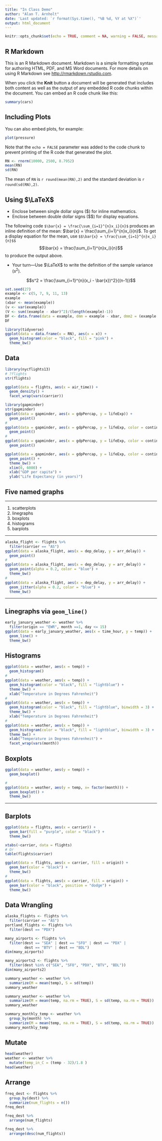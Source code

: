 ```yaml
---
title: "In Class Demo"
author: "Alan T. Arnholt"
date: 'Last updated: `r format(Sys.time(), "%B %d, %Y at %X")`'
output: html_document
---
```


```r
knitr::opts_chunk$set(echo = TRUE, comment = NA, warning = FALSE, message = FALSE)
```

## R Markdown

This is an R Markdown document. Markdown is a simple formatting syntax for authoring HTML, PDF, and MS Word documents. For more details on using R Markdown see <http://rmarkdown.rstudio.com>.

When you click the **Knit** button a document will be generated that includes both content as well as the output of any embedded R code chunks within the document. You can embed an R code chunk like this:

```r
summary(cars)
```

## Including Plots

You can also embed plots, for example:

```r
plot(pressure)
```

Note that the `echo = FALSE` parameter was added to the code chunk to prevent printing of the R code that generated the plot.

```r
RN <- rnorm(10000, 2500, 8.7952)
mean(RN)
sd(RN)
```

The mean of `RN` is `r round(mean(RN),2)` and the standard deviation is `r round(sd(RN),2)`.

## Using $\LaTeX$

* Enclose between single dollar signs ($) for inline mathematics.
* Enclose between double dollar signs ($$) for display equations.

The following code `$\bar{x} = \frac{\sum_{i=1}^{n}x_i}{n}$` produces an inline definition of the mean: $\bar{x} = \frac{\sum_{i=1}^{n}x_i}{n}$.  To get a display equation for the mean, use `$$\bar{x} = \frac{\sum_{i=1}^{n}x_i}{n}$$`
$$\bar{x} = \frac{\sum_{i=1}^{n}x_i}{n}$$ to produce the output above.

* Your turn---Use $\LaTeX$ to write the definition of the sample variance ($s^2$).

$$s^2 = \frac{\sum_{i=1}^{n}(x_i - \bar{x})^2}{(n-1)}$$

```r
set.seed(27)
example <- c(5, 7, 9, 11, 13)
example
(xbar <- mean(example))
(v <- var(example))
(V <- sum((example - xbar)^2)/(length(example)-1))
DF <- data.frame(data = example, dmm = example - xbar, dmm2 = (example - xbar)^2)
DF
```




```r
library(tidyverse)
ggplot(data = data.frame(x = RN), aes(x = x)) + 
  geom_histogram(color = "black", fill = "pink") + 
  theme_bw()
```


## Data

```r
library(nycflights13)
# ?flights
str(flights)
```

```r
ggplot(data = flights, aes(x = air_time)) + 
  geom_density() + 
  facet_wrap(vars(carrier))
```


```r
library(gapminder)
str(gapminder)
ggplot(data = gapminder, aes(x = gdpPercap, y = lifeExp)) + 
  geom_point()
#
ggplot(data = gapminder, aes(x = gdpPercap, y = lifeExp, color = continent)) + 
  geom_point()
#
ggplot(data = gapminder, aes(x = gdpPercap, y = lifeExp, color = continent, size = pop)) + 
  geom_point()
```


```r
ggplot(data = gapminder, aes(x = gdpPercap, y = lifeExp, color = continent, size = pop)) + 
  geom_point() + 
  theme_bw() + 
  xlim(0, 6000) +
  xlab("GDP per capita") +
  ylab("Life Expectancy (in years)")

```

## Five named graphs 

______________

1. scatterplots
2. linegraphs
3. boxplots
4. histograms
5. barplots

_______________

```r
alaska_flight <- flights %>% 
  filter(carrier == "AS")
ggplot(data = alaska_flight, aes(x = dep_delay, y = arr_delay)) + 
  geom_point()
#
ggplot(data = alaska_flight, aes(x = dep_delay, y = arr_delay)) + 
  geom_point(alpha = 0.2, color = "blue") + 
  theme_bw()
#
ggplot(data = alaska_flight, aes(x = dep_delay, y = arr_delay)) + 
  geom_jitter(alpha = 0.2, color = "blue") + 
  theme_bw()
```

________________

## Linegraphs via `geom_line()`

```r
early_january_weather <- weather %>% 
  filter(origin == "EWR", month ==1, day <= 15)
ggplot(data = early_january_weather, aes(x = time_hour, y = temp)) + 
  geom_line() + 
  theme_bw()
```

## Histograms

```r
ggplot(data = weather, aes(x = temp)) + 
  geom_histogram()
#
ggplot(data = weather, aes(x = temp)) + 
  geom_histogram(color = "black", fill = "lightblue") + 
  theme_bw() + 
  xlab("Temperature in Degrees Fahrenheit")
#
ggplot(data = weather, aes(x = temp)) + 
  geom_histogram(color = "black", fill = "lightblue", binwidth = 3) + 
  theme_bw() + 
  xlab("Temperature in Degrees Fahrenheit")
#
ggplot(data = weather, aes(x = temp)) + 
  geom_histogram(color = "black", fill = "lightblue", binwidth = 3) + 
  theme_bw() + 
  xlab("Temperature in Degrees Fahrenheit") + 
  facet_wrap(vars(month))
```

## Boxplots

```r
ggplot(data = weather, aes(y = temp)) + 
  geom_boxplot()

#
ggplot(data = weather, aes(y = temp, x= factor(month))) + 
  geom_boxplot() + 
  theme_bw()
```
______________________

## Barplots

```r
ggplot(data = flights, aes(x = carrier)) + 
  geom_bar(fill = "purple", color = "black") + 
  theme_bw()
```

```r
xtabs(~carrier, data = flights)
# Or 
table(flights$carrier)
```

```r
ggplot(data = flights, aes(x = carrier, fill = origin)) + 
  geom_bar(color = "black") + 
  theme_bw()
#
ggplot(data = flights, aes(x = carrier, fill = origin)) + 
  geom_bar(color = "black", position = "dodge") + 
  theme_bw()
```

## Data Wrangling

```r
alaska_flights <- flights %>% 
  filter(carrier == "AS")
portland_flights <- flights %>% 
  filter(dest == "PDX")
```

```r
many_airports <- flights %>% 
  filter(dest == "SEA" | dest == "SFO" | dest == "PDX" |
         dest == "BTV" | dest == "BDL")
dim(many_airports)

many_airports2 <- flights %>% 
  filter(dest %in% c("SEA", "SFO", "PDX", "BTV", "BDL"))
dim(many_airports2)
```

```r
summary_weather <- weather %>% 
  summarize(M = mean(temp), S = sd(temp))
summary_weather
```

```r
summary_weather <- weather %>% 
  summarize(M = mean(temp, na.rm = TRUE), S = sd(temp, na.rm = TRUE))
summary_weather
```

```r
summary_monthly_temp <- weather %>% 
  group_by(month) %>% 
  summarize(M = mean(temp, na.rm = TRUE), S = sd(temp, na.rm = TRUE))
summary_monthly_temp
```

## Mutate

```r
head(weather)
weather <- weather %>% 
  mutate(temp_in_C = (temp - 32)/1.8 )
head(weather)
```

## Arrange

```r
freq_dest <- flights %>% 
  group_by(dest) %>% 
  summarize(num_flights = n())
freq_dest
```

```r
freq_dest %>% 
  arrange(num_flights)
```

```r
freq_dest %>% 
  arrange(desc(num_flights))
```
